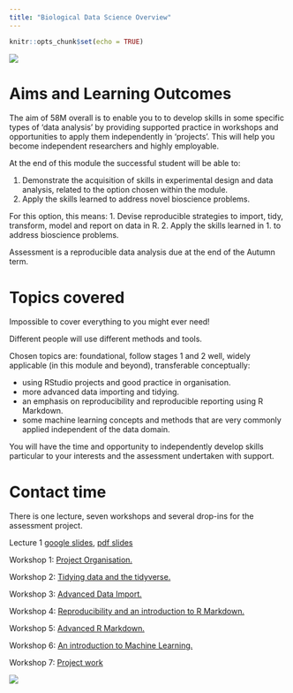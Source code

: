```yaml
---
title: "Biological Data Science Overview"
---
```


```r
knitr::opts_chunk$set(echo = TRUE)
```

![](`r here::here("pics", "58M.png")`)

# Aims and Learning Outcomes

The aim of 58M overall is to enable you to to develop skills in some specific types of ‘data analysis’ by providing supported practice in workshops and opportunities to apply them independently in ‘projects’. This will help you become independent researchers and highly employable.

At the end of this module the successful student will be able to:

1. Demonstrate the acquisition of skills in experimental design and data analysis, related to the option chosen within the module.  
2. Apply the skills learned to address novel bioscience problems.  

For this option, this means:
1. Devise reproducible strategies to import, tidy, transform, model and report on data in R.
2. Apply the skills learned in 1. to address bioscience problems.

Assessment is a reproducible data analysis due at the end of the Autumn term.

# Topics covered

Impossible to cover everything to you might ever need!

Different people will use different methods and tools.

Chosen topics are: foundational, follow stages 1 and 2 well, widely applicable (in this module and beyond), transferable conceptually:

* using RStudio projects and good practice in organisation.  
* more advanced data importing and tidying.  
* an emphasis on reproducibility and reproducible reporting using R Markdown.  
* some machine learning concepts and methods that are very commonly applied independent of the data domain.

You will have the time and opportunity to independently develop skills particular to your interests and the assessment undertaken with support.


# Contact time
There is one lecture, seven workshops and several drop-ins for the assessment project.

Lecture 1 [google slides](https://docs.google.com/presentation/d/14sedkBZDdOSzJlxX101I2_p8xEmNgJjkHpWM6MKvSJo/edit?usp=sharing), [pdf slides](L1_Introduction_to_Data Science.pdf)

Workshop 1: [Project Organisation.](workshops/01_project_organisation.html)

Workshop 2: [Tidying data and the tidyverse.](workshops/02_tidying_data.html)

Workshop 3: [Advanced Data Import.](workshops/03_advanced_data_import.html)

Workshop 4: [Reproducibility and an introduction to R Markdown.](workshops/04_reproducibility_1.html)

Workshop 5: [Advanced R Markdown.](workshops/05_advanced_rmarkdown.html)

Workshop 6: [An introduction to Machine Learning.](workshops/06_machine_learning.html)

Workshop 7: [Project work](workshops/01_project_organisation.html)


![](`r here::here("pics", "58M.png")`)